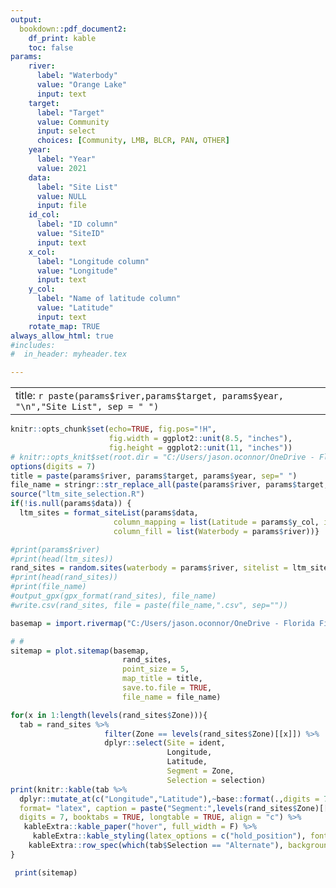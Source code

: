 ```yaml
---
output:
  bookdown::pdf_document2:
    df_print: kable
    toc: false
params:
    river: 
      label: "Waterbody"
      value: "Orange Lake"
      input: text
    target:
      label: "Target"
      value: Community
      input: select
      choices: [Community, LMB, BLCR, PAN, OTHER]
    year:
      label: "Year"
      value: 2021
    data:
      label: "Site List"
      value: NULL
      input: file
    id_col: 
      label: "ID column"
      value: "SiteID"
      input: text
    x_col:
      label: "Longitude column"
      value: "Longitude"
      input: text
    y_col:
      label: "Name of latitude column"
      value: "Latitude"
      input: text
    rotate_map: TRUE
always_allow_html: true
#includes:
#  in_header: myheader.tex

---
```


---
title: `r paste(params$river,params$target, params$year, "\n","Site List", sep = " ")`
---
```r
knitr::opts_chunk$set(echo=TRUE, fig.pos="!H",
                      fig.width = ggplot2::unit(8.5, "inches"),
                      fig.height = ggplot2::unit(11, "inches"))
# knitr::opts_knit$set(root.dir = "C:/Users/jason.oconnor/OneDrive - Florida Fish and Wildlife Conservation/Documents/Projects/Gainesville/LTM/Tools/Site_Selection")
options(digits = 7)
title = paste(params$river, params$target, params$year, sep=" ")
file_name = stringr::str_replace_all(paste(params$river, params$target, params$year, sep="_")," ", "_")
source("ltm_site_selection.R")
if(!is.null(params$data)) {
  ltm_sites = format_siteList(params$data,
                       column_mapping = list(Latitude = params$y_col, ident = params$id_col, Longitude = params$x_col),
                       column_fill = list(Waterbody = params$river))}
```

```r
#print(params$river)
#print(head(ltm_sites))
rand_sites = random.sites(waterbody = params$river, sitelist = ltm_sites)
#print(head(rand_sites))
#print(file_name)
#output_gpx(gpx_format(rand_sites), file_name)
#write.csv(rand_sites, file = paste(file_name,".csv", sep=""))

basemap = import.rivermap("C:/Users/jason.oconnor/OneDrive - Florida Fish and Wildlife Conservation/Documents/Misc/LTM_lakes_new.shp", params$river)

# # 
sitemap = plot.sitemap(basemap,
                         rand_sites,
                         point_size = 5,
                         map_title = title,
                         save.to.file = TRUE,
                         file_name = file_name)
```


```r

for(x in 1:length(levels(rand_sites$Zone))){
  tab = rand_sites %>% 
                     filter(Zone == levels(rand_sites$Zone)[[x]]) %>%
                     dplyr::select(Site = ident, 
                                   Longitude,
                                   Latitude, 
                                   Segment = Zone, 
                                   Selection = selection)
print(knitr::kable(tab %>% 
  dplyr::mutate_at(c("Longitude","Latitude"),~base::format(.,digits = 7)),
  format= "latex", caption = paste("Segment:",levels(rand_sites$Zone)[[x]], sep=" "),
  digits = 7, booktabs = TRUE, longtable = TRUE, align = "c") %>%
   kableExtra::kable_paper("hover", full_width = F) %>% 
     kableExtra::kable_styling(latex_options = c("hold_position"), font_size = 14) %>%
    kableExtra::row_spec(which(tab$Selection == "Alternate"), background = "#ECECEC"))
}
```


```r
 print(sitemap)
```